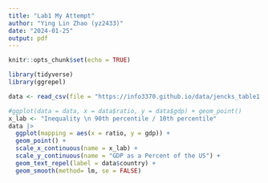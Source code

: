 ```yaml
---
title: "Lab1 My Attempt"
author: "Ying Lin Zhao (yz2433)"
date: "2024-01-25"
output: pdf
---
```


```r
knitr::opts_chunk$set(echo = TRUE)
```

```r
library(tidyverse)
library(ggrepel)
```


```r
data <- read_csv(file = "https://info3370.github.io/data/jencks_table1.csv")
```

```r
#ggplot(data = data, x = data$ratio, y = data$gdp) + geom_point()
x_lab <- "Inequality \n 90th percentile / 10th percentile"
data |>
  ggplot(mapping = aes(x = ratio, y = gdp)) +
  geom_point() +
  scale_x_continuous(name = x_lab) +
  scale_y_continuous(name = "GDP as a Percent of the US") +
  geom_text_repel(label = data$country) +
  geom_smooth(method= lm, se = FALSE) 
```

